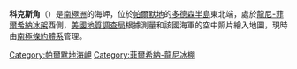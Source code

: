 {{Coord|75|20|S|63|8|W|source:GNIS|display=title}}

'''科克斯角'''（{{lang-en|Cape Cox}}）是[[南極洲|南極洲]]的海岬，位於[[帕爾默地|帕爾默地]]的[[多德森半島|多德森半島]]東北端，處於[[龍尼-菲爾希納冰架|龍尼-菲爾希納冰架]]西側，[[美國地質調查局|美國地質調查局]]根據測量和該國海軍的空中照片繪入地圖，現時由[[南極條約體系|南極條約體系]]管理。

{{DEFAULTSORT:Cape Cox}}
[[Category:帕爾默地海岬|Category:帕爾默地海岬]]
[[Category:菲爾希納-龍尼冰棚|Category:菲爾希納-龍尼冰棚]]


{{PalmerLand-geo-stub}}